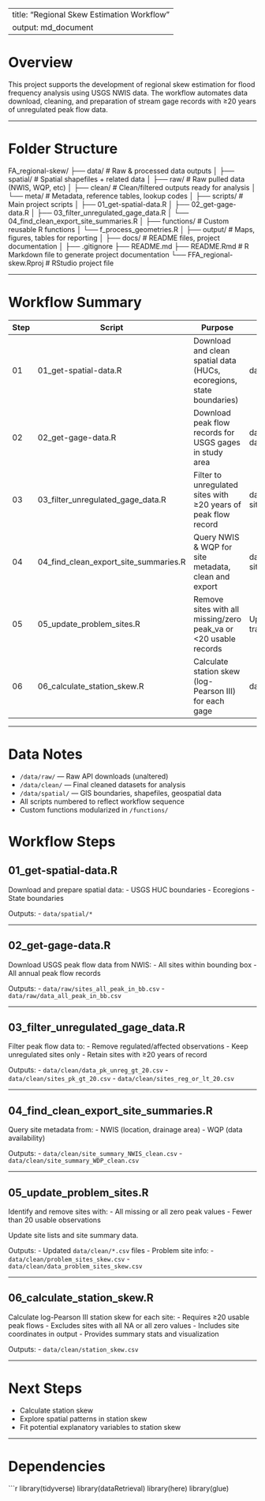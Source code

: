 
---
title: "Regional Skew Estimation Workflow"
output: md_document
---

# Overview

This project supports the development of regional skew estimation for flood frequency analysis using USGS NWIS data. The workflow automates data download, cleaning, and preparation of stream gage records with ≥20 years of unregulated peak flow data.

---

# Folder Structure

FA_regional-skew/
├── data/                         # Raw & processed data outputs
│   ├── spatial/              # Spatial shapefiles + related data
│   ├── raw/                  # Raw pulled data (NWIS, WQP, etc)
│   ├── clean/                # Clean/filtered outputs ready for analysis
│   └── meta/                 # Metadata, reference tables, lookup codes
│
├── scripts/                  # Main project scripts
│   ├── 01_get-spatial-data.R
│   ├── 02_get-gage-data.R
│   ├── 03_filter_unregulated_gage_data.R
│   └── 04_find_clean_export_site_summaries.R
│
├── functions/                # Custom reusable R functions
│   └── f_process_geometries.R
│
├── output/                   # Maps, figures, tables for reporting
│
├── docs/                     # README files, project documentation
│
├── .gitignore
├── README.md
├── README.Rmd         # R Markdown file to generate project documentation
└── FFA_regional-skew.Rproj   # RStudio project file

---

# Workflow Summary

| Step | Script | Purpose | Key Outputs |
|------|--------|---------|--------------|
| 01 | 01_get-spatial-data.R | Download and clean spatial data (HUCs, ecoregions, state boundaries) | data/spatial/ |
| 02 | 02_get-gage-data.R | Download peak flow records for USGS gages in study area | data/raw/sites_all_peak_in_bb.csv, data/raw/data_all_peak_in_bb.csv |
| 03 | 03_filter_unregulated_gage_data.R | Filter to unregulated sites with ≥20 years of peak flow record | data/clean/data_pk_unreg_gt_20.csv, sites_pk_gt_20.csv, sites_reg_or_lt_20.csv |
| 04 | 04_find_clean_export_site_summaries.R | Query NWIS & WQP for site metadata, clean and export | data/clean/site_summary_NWIS_clean.csv, site_summary_WDP_clean.csv |
| 05 | 05_update_problem_sites.R | Remove sites with all missing/zero peak_va or <20 usable records | Updated site lists and problem site tracking |
| 06 | 06_calculate_station_skew.R | Calculate station skew (log-Pearson III) for each gage | data/clean/station_skew.csv |

---

# Data Notes

- `/data/raw/` — Raw API downloads (unaltered)
- `/data/clean/` — Final cleaned datasets for analysis
- `/data/spatial/` — GIS boundaries, shapefiles, geospatial data
- All scripts numbered to reflect workflow sequence
- Custom functions modularized in `/functions/`


# Workflow Steps

## 01_get-spatial-data.R
Download and prepare spatial data:
- USGS HUC boundaries
- Ecoregions
- State boundaries

Outputs:
- `data/spatial/*`

---

## 02_get-gage-data.R
Download USGS peak flow data from NWIS:
- All sites within bounding box
- All annual peak flow records

Outputs:
- `data/raw/sites_all_peak_in_bb.csv`
- `data/raw/data_all_peak_in_bb.csv`

---

## 03_filter_unregulated_gage_data.R
Filter peak flow data to:
- Remove regulated/affected observations
- Keep unregulated sites only
- Retain sites with ≥20 years of record

Outputs:
- `data/clean/data_pk_unreg_gt_20.csv`
- `data/clean/sites_pk_gt_20.csv`
- `data/clean/sites_reg_or_lt_20.csv`

---

## 04_find_clean_export_site_summaries.R
Query site metadata from:
- NWIS (location, drainage area)
- WQP (data availability)

Outputs:
- `data/clean/site_summary_NWIS_clean.csv`
- `data/clean/site_summary_WDP_clean.csv`

---

## 05_update_problem_sites.R
Identify and remove sites with:
- All missing or all zero peak values
- Fewer than 20 usable observations

Update site lists and site summary data.

Outputs:
- Updated `data/clean/*.csv` files
- Problem site info:
  - `data/clean/problem_sites_skew.csv`
  - `data/clean/data_problem_sites_skew.csv`

---

## 06_calculate_station_skew.R
Calculate log-Pearson III station skew for each site:
- Requires ≥20 usable peak flows
- Excludes sites with all NA or all zero values
- Includes site coordinates in output
- Provides summary stats and visualization

Outputs:
- `data/clean/station_skew.csv`

---

# Next Steps

- Calculate station skew
- Explore spatial patterns in station skew
- Fit potential explanatory variables to station skew

---

# Dependencies

```r
library(tidyverse)
library(dataRetrieval)
library(here)
library(glue)

